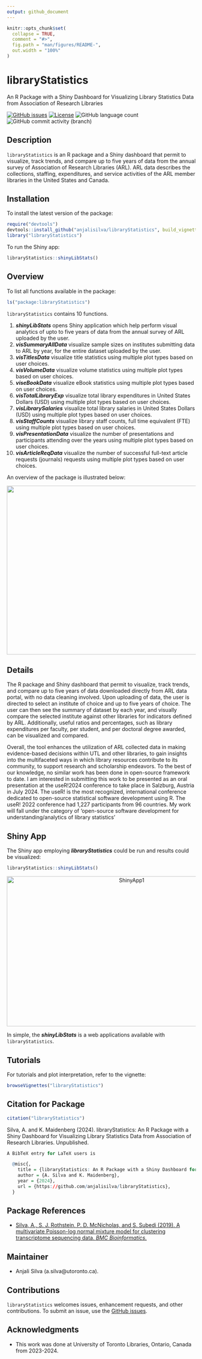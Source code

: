 ```yaml
---
output: github_document
---
```


<!-- README.md is generated from README.Rmd. Please edit that file -->

```r
knitr::opts_chunk$set(
  collapse = TRUE,
  comment = "#>",
  fig.path = "man/figures/README-",
  out.width = "100%"
)
```

# libraryStatistics
An R Package with a Shiny Dashboard for Visualizing Library Statistics Data from Association of Research Libraries 

<!-- badges: start -->
[![GitHub issues](https://img.shields.io/github/issues/anjalisilva/MPLNClust)](https://github.com/anjalisilva/MPLNClust/issues)  [![License](https://img.shields.io/badge/license-MIT-green)](./LICENSE) ![GitHub language count](https://img.shields.io/github/languages/count/anjalisilva/MPLNClust) ![GitHub commit activity (branch)](https://img.shields.io/github/commit-activity/y/anjalisilva/MPLNClust/master)

<!-- https://shields.io/category/license -->
<!-- badges: end -->

## Description
`libraryStatistics` is an R package and a Shiny dashboard that permit to visualize, track trends, and compare up to five years of data from the annual survey of Association of Research Libraries (ARL). ARL data describes the collections, staffing, expenditures, and service activities of the ARL member libraries in the United States and Canada.


## Installation

To install the latest version of the package:

``` r
require("devtools")
devtools::install_github("anjalisilva/libraryStatistics", build_vignettes = TRUE)
library("libraryStatistics")
```

To run the Shiny app:
``` r
libraryStatistics::shinyLibStats()
```


## Overview

To list all functions available in the package: 

``` r
ls("package:libraryStatistics")
```

`libraryStatistics` contains 10 functions. 

1. __*shinyLibStats*__ opens Shiny application which help perform visual analytics of upto to five years of data from the annual survey of ARL uploaded by the user.
2. __*visSummaryAllData*__ visualize sample sizes on institutes submitting data to ARL by year, for the entire dataset uploaded by the user. 
3. __*visTitlesData*__ visualize title statistics using multiple plot types based on user choices.
4. __*visVolumeData*__ visualize volume statistics using multiple plot types based on user choices.
5. __*viseBookData*__ visualize eBook statistics using multiple plot types based on user choices.
6. __*visTotalLibraryExp*__ visualize total library expenditures in United States Dollars (USD) using multiple plot types based on user choices.
7. __*visLibrarySalaries*__ visualize total library salaries in United States Dollars (USD) using multiple plot types based on user choices.
8. __*visStaffCounts*__ visualize library staff counts, full time equivalent (FTE) using multiple plot types based on user choices.
9. __*visPresentationData*__ visualize the number of presentations and participants attending over the years using multiple plot types based on user choices.
10. __*visArticleReqData*__ visualize the number of successful full-text article requests (journals) requests using multiple plot types based on user choices.

An overview of the package is illustrated below:

<div style="text-align:center"><img src="inst/extdata/Overview_MPLNClust.png" width="800" height="450"/>

<div style="text-align:left">
<div style="text-align:left">

## Details

The R package and Shiny dashboard that permit to visualize, track trends, and compare up to five years of data downloaded directly from ARL data portal, with no data cleaning involved. Upon uploading of data, the user is directed to select an institute of choice and up to five years of choice. The user can then see the summary of dataset by each year, and visually compare the selected institute against other libraries for indicators defined by ARL. Additionally, useful ratios and percentages, such as library expenditures per faculty, per student, and per doctoral degree awarded, can be visualized and compared.

Overall, the tool enhances the utilization of ARL collected data in making evidence-based decisions within UTL and other libraries, to gain insights into the multifaceted ways in which library resources contribute to its community, to support research and scholarship endeavors. To the best of our knowledge, no similar work has been done in open-source framework to date. I am interested in submitting this work to be presented as an oral presentation at the useR!2024 conference to take place in Salzburg, Austria in July 2024. The useR! is the most recognized, international conference dedicated to open-source statistical software development using R. The useR! 2022 conference had 1,227 participants from 96 countries. My work will fall under the category of ‘open-source software development for understanding/analytics of library statistics’

## Shiny App

The Shiny app employing __*libraryStatistics*__ could be run and results could be visualized:
``` r
libraryStatistics::shinyLibStats()
```

<div style="text-align:center"><img src="inst/extdata/ShinyAppMPLNClust1.png" alt="ShinyApp1" width="650" height="400"/>
 
<div style="text-align:left">
<div style="text-align:left">

In simple, the __*shinyLibStats*__ is a web applications available with `libraryStatistics`.
   
## Tutorials  
  
For tutorials and plot interpretation, refer to the vignette:

``` r
browseVignettes("libraryStatistics")
```
  

## Citation for Package
``` r
citation("libraryStatistics")
```
Silva, A. and K. Maidenberg (2024). libraryStatistics: An R Package with a Shiny Dashboard for Visualizing Library Statistics Data from Association of Research Libraries. Unpublished.
``` r
A BibTeX entry for LaTeX users is

  @misc{,
    title = {libraryStatistics: An R Package with a Shiny Dashboard for Visualizing Library Statistics Data from Association of Research Libraries},
    author = {A. Silva and K. Maidenberg},
    year = {2024},
    url = {https://github.com/anjalisilva/libraryStatistics},
  }
```

## Package References

* [Silva, A., S. J. Rothstein, P. D. McNicholas, and S. Subedi (2019). A multivariate Poisson-log normal mixture model for clustering transcriptome sequencing data. *BMC Bioinformatics.*](https://pubmed.ncbi.nlm.nih.gov/31311497/)


## Maintainer

* Anjali Silva (a.silva@utoronto.ca). 


## Contributions

`libraryStatistics` welcomes issues, enhancement requests, and other contributions. To submit an issue, use the [GitHub issues](https://github.com/anjalisilva/libraryStatistics).


## Acknowledgments

* This work was done at University of Toronto Libraries, Ontario, Canada from 2023-2024.
